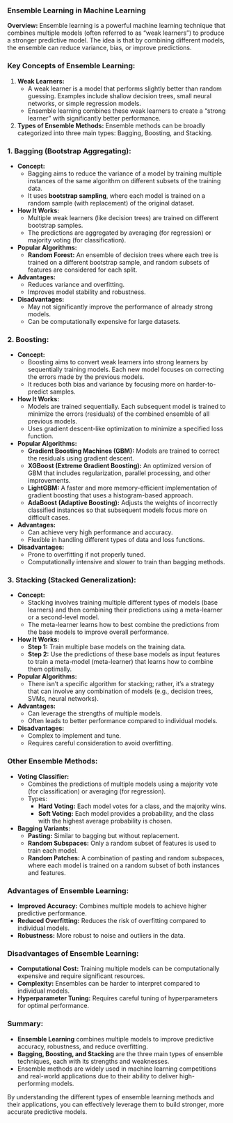 ### **Ensemble Learning in Machine Learning**

**Overview:**
Ensemble learning is a powerful machine learning technique that combines multiple models (often referred to as "weak learners") to produce a stronger predictive model. The idea is that by combining different models, the ensemble can reduce variance, bias, or improve predictions.

### **Key Concepts of Ensemble Learning:**

1. **Weak Learners:**
   - A weak learner is a model that performs slightly better than random guessing. Examples include shallow decision trees, small neural networks, or simple regression models.
   - Ensemble learning combines these weak learners to create a "strong learner" with significantly better performance.

2. **Types of Ensemble Methods:**
   Ensemble methods can be broadly categorized into three main types: Bagging, Boosting, and Stacking.

### **1. Bagging (Bootstrap Aggregating):**

- **Concept:**
  - Bagging aims to reduce the variance of a model by training multiple instances of the same algorithm on different subsets of the training data.
  - It uses **bootstrap sampling**, where each model is trained on a random sample (with replacement) of the original dataset.

- **How It Works:**
  - Multiple weak learners (like decision trees) are trained on different bootstrap samples.
  - The predictions are aggregated by averaging (for regression) or majority voting (for classification).

- **Popular Algorithms:**
  - **Random Forest:** An ensemble of decision trees where each tree is trained on a different bootstrap sample, and random subsets of features are considered for each split.

- **Advantages:**
  - Reduces variance and overfitting.
  - Improves model stability and robustness.

- **Disadvantages:**
  - May not significantly improve the performance of already strong models.
  - Can be computationally expensive for large datasets.

### **2. Boosting:**

- **Concept:**
  - Boosting aims to convert weak learners into strong learners by sequentially training models. Each new model focuses on correcting the errors made by the previous models.
  - It reduces both bias and variance by focusing more on harder-to-predict samples.

- **How It Works:**
  - Models are trained sequentially. Each subsequent model is trained to minimize the errors (residuals) of the combined ensemble of all previous models.
  - Uses gradient descent-like optimization to minimize a specified loss function.

- **Popular Algorithms:**
  - **Gradient Boosting Machines (GBM):** Models are trained to correct the residuals using gradient descent.
  - **XGBoost (Extreme Gradient Boosting):** An optimized version of GBM that includes regularization, parallel processing, and other improvements.
  - **LightGBM:** A faster and more memory-efficient implementation of gradient boosting that uses a histogram-based approach.
  - **AdaBoost (Adaptive Boosting):** Adjusts the weights of incorrectly classified instances so that subsequent models focus more on difficult cases.

- **Advantages:**
  - Can achieve very high performance and accuracy.
  - Flexible in handling different types of data and loss functions.

- **Disadvantages:**
  - Prone to overfitting if not properly tuned.
  - Computationally intensive and slower to train than bagging methods.

### **3. Stacking (Stacked Generalization):**

- **Concept:**
  - Stacking involves training multiple different types of models (base learners) and then combining their predictions using a meta-learner or a second-level model.
  - The meta-learner learns how to best combine the predictions from the base models to improve overall performance.

- **How It Works:**
  - **Step 1:** Train multiple base models on the training data.
  - **Step 2:** Use the predictions of these base models as input features to train a meta-model (meta-learner) that learns how to combine them optimally.

- **Popular Algorithms:**
  - There isn’t a specific algorithm for stacking; rather, it’s a strategy that can involve any combination of models (e.g., decision trees, SVMs, neural networks).

- **Advantages:**
  - Can leverage the strengths of multiple models.
  - Often leads to better performance compared to individual models.

- **Disadvantages:**
  - Complex to implement and tune.
  - Requires careful consideration to avoid overfitting.

### **Other Ensemble Methods:**

- **Voting Classifier:**
  - Combines the predictions of multiple models using a majority vote (for classification) or averaging (for regression).
  - Types:
    - **Hard Voting:** Each model votes for a class, and the majority wins.
    - **Soft Voting:** Each model provides a probability, and the class with the highest average probability is chosen.

- **Bagging Variants:**
  - **Pasting:** Similar to bagging but without replacement.
  - **Random Subspaces:** Only a random subset of features is used to train each model.
  - **Random Patches:** A combination of pasting and random subspaces, where each model is trained on a random subset of both instances and features.

### **Advantages of Ensemble Learning:**

- **Improved Accuracy:** Combines multiple models to achieve higher predictive performance.
- **Reduced Overfitting:** Reduces the risk of overfitting compared to individual models.
- **Robustness:** More robust to noise and outliers in the data.

### **Disadvantages of Ensemble Learning:**

- **Computational Cost:** Training multiple models can be computationally expensive and require significant resources.
- **Complexity:** Ensembles can be harder to interpret compared to individual models.
- **Hyperparameter Tuning:** Requires careful tuning of hyperparameters for optimal performance.

### **Summary:**

- **Ensemble Learning** combines multiple models to improve predictive accuracy, robustness, and reduce overfitting.
- **Bagging, Boosting, and Stacking** are the three main types of ensemble techniques, each with its strengths and weaknesses.
- Ensemble methods are widely used in machine learning competitions and real-world applications due to their ability to deliver high-performing models.

By understanding the different types of ensemble learning methods and their applications, you can effectively leverage them to build stronger, more accurate predictive models.
